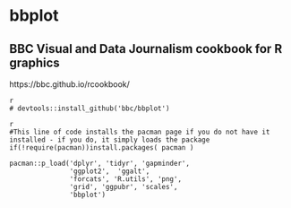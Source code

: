 # bbplot


## BBC Visual and Data Journalism cookbook for R graphics

https://bbc.github.io/rcookbook/


```
{r eval=FALSE, include=FALSE, echo=TRUE}
# devtools::install_github('bbc/bbplot')
```



```
{r eval=FALSE, include=FALSE, echo=TRUE}
#This line of code installs the pacman page if you do not have it installed - if you do, it simply loads the package
if(!require(pacman))install.packages( pacman )

pacman::p_load('dplyr', 'tidyr', 'gapminder',
               'ggplot2',  'ggalt',
               'forcats', 'R.utils', 'png', 
               'grid', 'ggpubr', 'scales',
               'bbplot')
```



